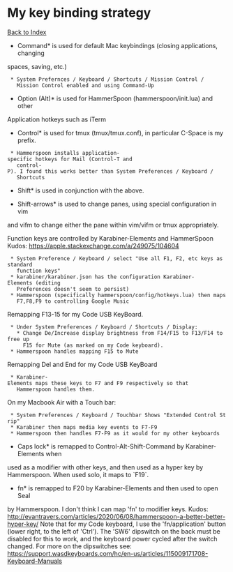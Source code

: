 =My key binding strategy=

[[/index|Back to Index]]

*Command* is used for default Mac keybindings (closing applications, changing
spaces, saving, etc.)
  * System Prefernces / Keyboard / Shortcuts / Mission Control /
    Mission Control enabled and using Command-Up

*Option (Alt)* is used for HammerSpoon (hammerspoon/init.lua) and other
Application hotkeys such as iTerm

*Control* is used for tmux (tmux/tmux.conf), in particular C-Space is my prefix.
  * Hammerspoon installs application-specific hotkeys for Mail (Control-T and
    control-P). I found this works better than System Preferences / Keyboard /
    Shortcuts

*Shift* is used in conjunction with the above.

*Shift-arrows* is used to change panes, using special configuration in vim
and vifm to change either the pane within vim/vifm or tmux appropriately.

Function keys are controlled by Karabiner-Elements and HammerSpoon
Kudos: https://apple.stackexchange.com/a/249075/104604
  * System Preference / Keyboard / select "Use all F1, F2, etc keys as standard
    function keys"
  * karabiner/karabiner.json has the configuration Karabiner-Elements (editing
    Preferences doesn't seem to persist)
  * Hammerspoon (specifically hammerspoon/config/hotkeys.lua) then maps
    F7,F8,F9 to controlling Google Music

Remapping F13-15 for my Code USB KeyBoard.
  * Under System Preferences / Keyboard / Shortcuts / Display:
    * Change De/Increase display brightness from F14/F15 to F13/F14 to free up
      F15 for Mute (as marked on my Code keyboard).
  * Hammerspoon handles mapping F15 to Mute

Remapping Del and End for my Code USB KeyBoard
  * Karabiner-Elements maps these keys to F7 and F9 respectively so that
    Hammerspoon handles them.

On my Macbook Air with a Touch bar:
  * System Preferences / Keyboard / Touchbar Shows "Extended Control Strip"
  * Karabiner then maps media key events to F7-F9
  * Hammerspoon then handles F7-F9 as it would for my other keyboards

*Caps lock* is remapped to Control-Alt-Shift-Command by Karabiner-Elements when
used as a modifier with other keys, and then used as a hyper key by Hammerspoon.
When used solo, it maps to `F19`.

*fn* is remapped to F20 by Karabiner-Elements and then used to open Seal
by Hammerspoon. I don't think I can map 'fn' to modifier keys.
Kudos: http://evantravers.com/articles/2020/06/08/hammerspoon-a-better-better-hyper-key/
Note that for my Code keyboard, I use the 'fn/application' button
(lower right, to the left of 'Ctrl'). The 'SW6' dipswitch on the back
must be disabled for this to work, and the keyboard power cycled after
the switch changed.
For more on the dipswitches see:
https://support.wasdkeyboards.com/hc/en-us/articles/115009171708-Keyboard-Manuals

